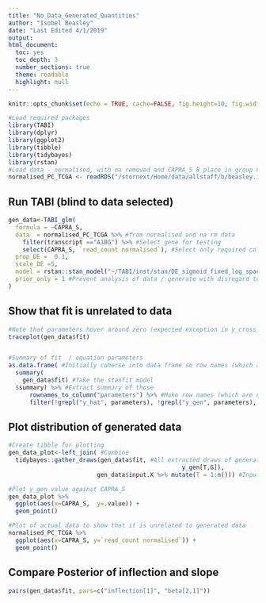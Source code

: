 ```yaml
---
title: "No_Data_Generated_Quantities"
author: "Isobel Beasley"
date: "Last Edited 4/1/2019"
output: 
html_document: 
  toc: yes
  toc_depth: 3
  number_sections: true
  theme: readable
  highlight: null
---
```


```r
knitr::opts_chunk$set(echo = TRUE, cache=FALSE, fig.height=10, fig.width = 12, warning=FALSE, message=FALSE, eval = TRUE, fig.show=TRUE, fig.align='center', out.width = '100%')
```


```r
#Load required packages
library(TABI)
library(dplyr)
library(ggplot2)
library(tibble)
library(tidybayes)
library(rstan)
#Load data - normalised, with na removed and CAPRA_S 8 place in group CAPRA_S 7
normalised_PC_TCGA <- readRDS("/stornext/Home/data/allstaff/b/beasley.i/TABI/compress_normalised_narm_TCGA.rds")
```

## Run TABI (blind to data selected)

```r
gen_data<-TABI_glm(
  formula = ~CAPRA_S, 
  data  = normalised_PC_TCGA %>% #from normalised and na rm data 
    filter(transcript =="A1BG") %>% #Select gene for testing 
    select(CAPRA_S, `read_count normalised`), #Select only required columns
  prop_DE =  0.1,
  scale_DE =5,
  model = rstan::stan_model("~/TABI/inst/stan/DE_sigmoid_fixed_log_space_fit_vert_trans.stan", auto_write = F), #Select model (with stricter priors, for #beta1_z[1,1]  n(0,1), and inflection = n(0,1))
  prior_only = 1 #Prevent analysis of data / generate with disregard to data
)
```

## Show that fit is unrelated to data 

```r
#Note that parameters hover around zero (expected exception in y_cross_raw as it required/restricted to be y_cross + A)
traceplot(gen_data$fit)


#Summary of fit  / equation parameters
as.data.frame( #Initially coherse into data frame so row names (which are parameters) are kept
  summary(
    gen_data$fit) #Take the stanfit model
  $summary) %>% #Extract summary of those 
      rownames_to_column("parameters") %>% #Make row names (which are names of paramters) explicit column 
      filter(!grepl("y_hat", parameters), !grepl("y_gen", parameters), !grepl("phi", parameters)) #Remove rows with y_hat and y_gen and phi (these are generted per sample - would make this a really large table)
```
## Plot distribution of generated data

```r
#Create tibble for plotting
gen_data_plot<-left_join( #Combine 
  tidybayes::gather_draws(gen_data$fit, #All extracted draws of generated y_values
                                                 y_gen[T,G]), 
                         gen_data$input.X %>% mutate(T = 1:n())) #Inputted CAPRA_S score with sample number

#Plot y_gen value against CAPRA_S
gen_data_plot %>% 
  ggplot(aes(x=CAPRA_S,  y=.value)) + 
  geom_point() 

#Plot of actual data to show that it is unrelated to generated data
normalised_PC_TCGA %>% 
  ggplot(aes(x=CAPRA_S, y=`read_count normalised`)) +
  geom_point()

```

## Compare Posterior of inflection and slope

```r
pairs(gen_data$fit, pars=c("inflection[1]", "beta[2,1]"))
```